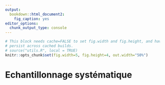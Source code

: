 ```yaml
---
output:
  bookdown::html_document2:
    fig_caption: yes
editor_options:
  chunk_output_type: console
---
```



```r
# This block needs cache=FALSE to set fig.width and fig.height, and have those
# persist across cached builds.
# source("utils.R", local = TRUE)
knitr::opts_chunk$set(fig.width=5, fig.height=4, out.width="50%")
```

Echantillonnage systématique {#SY-QUICK}
======================

